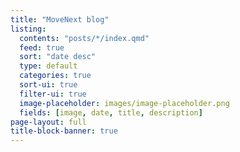 ```yaml
---
title: "MoveNext blog"
listing:
  contents: "posts/*/index.qmd"
  feed: true
  sort: "date desc"
  type: default
  categories: true
  sort-ui: true
  filter-ui: true
  image-placeholder: images/image-placeholder.png
  fields: [image, date, title, description]
page-layout: full
title-block-banner: true
---
```



